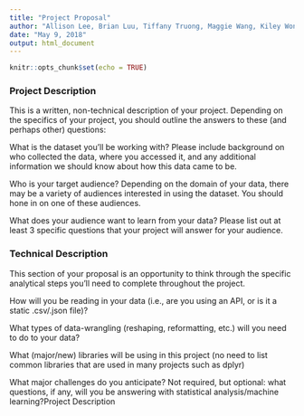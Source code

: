```yaml
---
title: "Project Proposal"
author: "Allison Lee, Brian Luu, Tiffany Truong, Maggie Wang, Kiley Wong"
date: "May 9, 2018"
output: html_document
---
```


```r
knitr::opts_chunk$set(echo = TRUE)
```

### Project Description
This is a written, non-technical description of your project.  Depending on the specifics of your project, you should outline the answers to these (and perhaps other) questions:

What is the dataset you'll be working with?  Please include background on who collected the data, where you accessed it, and any additional information we should know about how this data came to be.

Who is your target audience?  Depending on the domain of your data, there may be a variety of audiences interested in using the dataset.  You should hone in on one of these audiences.

What does your audience want to learn from your data?  Please list out at least 3 specific questions that your project will answer for your audience.

### Technical Description
This section of your proposal is an opportunity to think through the specific analytical steps you'll need to complete throughout the project.

How will you be reading in your data (i.e., are you using an API, or is it a static .csv/.json file)?

What types of data-wrangling (reshaping, reformatting, etc.) will you need to do to your data?

What (major/new) libraries will be using in this project (no need to list common libraries that are used in many projects such as dplyr)

What major challenges do you anticipate? 
Not required, but optional: what questions, if any, will you be answering with statistical analysis/machine learning?Project Description